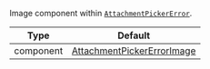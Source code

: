 Image component within [`AttachmentPickerError`](../../../../core-components/overlay-provider#attachmentpickererror).

| Type | Default |
| - | - |
| component | [AttachmentPickerErrorImage](https://github.com/GetStream/stream-chat-react-native/blob/main/package/src/components/AttachmentPicker/components/AttachmentPickerErrorImage.tsx) |
